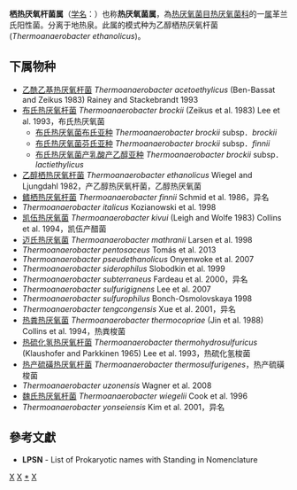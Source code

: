 {{Automatic taxobox
| taxon = Thermoanaerobacter
| authority = Wiegel and I.Jungdahl, 1982
| type species = 乙醇栖热厌氧杆菌<br>''Thermoanaerobacter ethanolicus''
| type species authority = Wiegel and Ljungdahl, 1982
| synonyms = 
* ''Thermobacteroides'' <small>Ben-Bassat and Zeikus, 1983</small>
* ''Acetogenium'' <small>Leigh and Wolfe, 1983</small>
* ''Thermoanaerobium'' <small>Zeikus et al., 1983</small>
}}
'''栖热厌氧杆菌属'''（[[学名|学名]]：{{lang|la|''Thermoanaerobacter''}}）也称'''热厌氧菌属'''，為[[热厌氧菌目|热厌氧菌目]][[热厌氧菌科|热厌氧菌科]]的一[[属|属]]革兰氏阳性菌。分离于地热泉。此属的模式种为乙醇栖热厌氧杆菌(''Thermoanaerobacter ethanolicus'')。

==下属物种==
* [[乙酰乙基热厌氧杆菌|乙酰乙基热厌氧杆菌]] ''Thermoanaerobacter acetoethylicus'' (Ben-Bassat and Zeikus 1983) Rainey and Stackebrandt 1993
* [[布氏热厌氧杆菌|布氏热厌氧杆菌]] ''Thermoanaerobacter brockii'' (Zeikus et al. 1983) Lee et al. 1993，布氏热厌氧菌
** [[布氏热厌氧菌布氏亚种|布氏热厌氧菌布氏亚种]] ''Thermoanaerobacter brockii'' subsp．''brockii''
** [[布氏热厌氧菌芬氏亚种|布氏热厌氧菌芬氏亚种]] ''Thermoanaerobacter brockii'' subsp．''finnii''
** [[布氏热厌氧菌产乳酸产乙醇亚种|布氏热厌氧菌产乳酸产乙醇亚种]] ''Thermoanaerobacter brockii'' subsp．''lactiethylicus''
* [[乙醇栖热厌氧杆菌|乙醇栖热厌氧杆菌]] ''Thermoanaerobacter ethanolicus'' Wiegel and Ljungdahl 1982，产乙醇热厌氧杆菌，乙醇热厌氧菌
* [[鳍栖热厌氧杆菌|鳍栖热厌氧杆菌]] ''Thermoanaerobacter finnii'' Schmid et al. 1986，异名
* ''Thermoanaerobacter italicus'' Kozianowski et al. 1998
* [[凯伍热厌氧菌|凯伍热厌氧菌]] ''Thermoanaerobacter kivui'' (Leigh and Wolfe 1983) Collins et al. 1994，凯伍产醋菌
* [[迈氏热厌氧菌|迈氏热厌氧菌]] ''Thermoanaerobacter mathranii'' Larsen et al. 1998
* ''Thermoanaerobacter pentosaceus'' Tomás et al. 2013
* ''Thermoanaerobacter pseudethanolicus'' Onyenwoke et al. 2007
* ''Thermoanaerobacter siderophilus'' Slobodkin et al. 1999
* ''Thermoanaerobacter subterraneus'' Fardeau et al. 2000，异名
* ''Thermoanaerobacter sulfurigignens'' Lee et al. 2007
* ''Thermoanaerobacter sulfurophilus'' Bonch-Osmolovskaya 1998
* ''Thermoanaerobacter tengcongensis'' Xue et al. 2001，异名
* [[热粪热厌氧菌|热粪热厌氧菌]] ''Thermoanaerobacter thermocopriae'' (Jin et al. 1988) Collins et al. 1994，热粪梭菌
* [[热硫化氢热厌氧杆菌|热硫化氢热厌氧杆菌]] ''Thermoanaerobacter thermohydrosulfuricus'' (Klaushofer and Parkkinen 1965) Lee et al. 1993，热硫化氢梭菌
* [[热产硫磺热厌氧杆菌|热产硫磺热厌氧杆菌]] ''Thermoanaerobacter thermosulfurigenes''，热产硫磺梭菌
* ''Thermoanaerobacter uzonensis'' Wagner et al. 2008
* [[魏氏热厌氧杆菌|魏氏热厌氧杆菌]] ''Thermoanaerobacter wiegelii'' Cook et al. 1996
* ''Thermoanaerobacter yonseiensis'' Kim et al. 2001，异名

==參考文獻==
{{reflist}}
* '''LPSN''' - List of Prokaryotic names with Standing in Nomenclature

{{taxonbar}}

[[Category:革兰氏阳性菌|X]]
[[Category:_热厌氧菌科|X]]
[[Category:_栖热厌氧杆菌属|*]]
[[Category:1982年描述的分类群|X]]